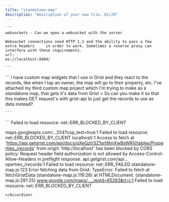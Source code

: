 ```yaml
---
title: "standalone-map"
description: "Description of your new file. 01/29"
---
```


<AccordionGroup>
  <Accordion title="New Accordion" defaultOpen="false">


    ```
    websockets - Can we open a websocket with the server

    Websocket connections need HTTP 1.1 and the ability to pass a few extra headers     in order to work. Sometimes a reverse proxy can interfere with these requirements.
    url:
    ws://localhost:8484/

    ```




  </Accordion>

  <Accordion title="New Accordion" defaultOpen="false">
    ```
    I have custom map widgets that I use in Grist and they react to the records, like when I tap an owner, the map will go to their property, etc.  I've attached my third custom map project which I'm trying to make as a standalone map, that gets it's data from Grist > So can you make it so that this makes GET request's with grist-api to just get the records to use as data instead?


    ```
  </Accordion>
</AccordionGroup>

<Accordion title="Error" defaultOpen={false}>
  ```
  Failed to load resource: net::ERR_BLOCKED_BY_CLIENT

  maps.googleapis.com/…204?csp_test=true:1 
   Failed to load resource: net::ERR_BLOCKED_BY_CLIENT
  localhost/:1 Access to fetch at 'https://api.getgrist.com/api/docs/qXeQztrSZ1qrtNmXwBsWRV/tables/Properties_/records' from origin 'http://localhost' has been blocked by CORS policy: Request header field authorization is not allowed by Access-Control-Allow-Headers in preflight response.
  api.getgrist.com/api…operties_/records:1 
   Failed to load resource: net::ERR_FAILED
  standalone-map.js:123 Error fetching data from Grist: TypeError: Failed to fetch
      at fetchGristData (standalone-map.js:119:28)
      at HTMLDocument.<anonymous> (standalone-map.js:281:25)
  www.google.com/maps/…_reqid=65263&rt=j:1 
   Failed to load resource: net::ERR_BLOCKED_BY_CLIENT
  ```
</Accordion>